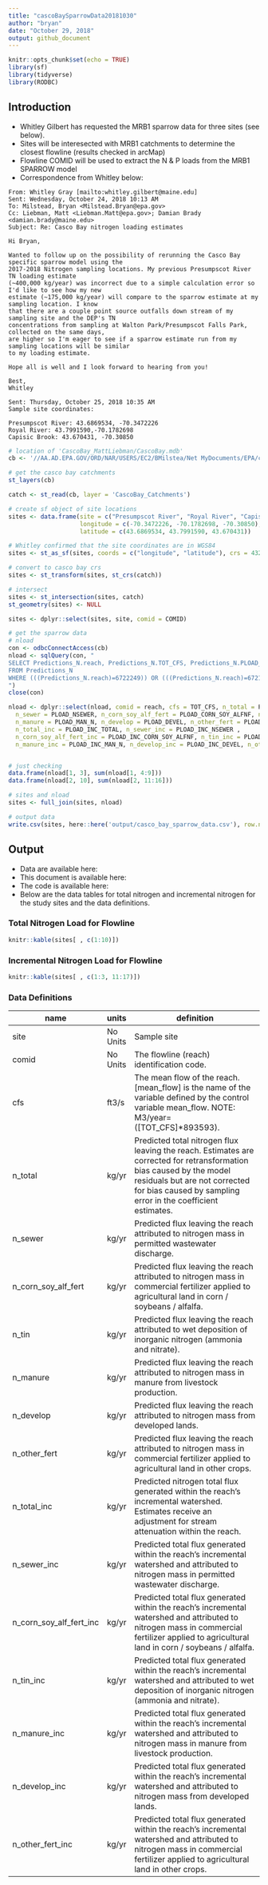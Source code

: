 ```yaml
---
title: "cascoBaySparrowData20181030"
author: "bryan"
date: "October 29, 2018"
output: github_document
---
```


```r
knitr::opts_chunk$set(echo = TRUE)
library(sf)
library(tidyverse)
library(RODBC)
```

## Introduction

* Whitley Gilbert has requested the MRB1 sparrow data for three sites (see below).
* Sites will be interesected with MRB1 catchments to determine the closest flowline (results checked in arcMap)
* Flowline COMID will be used to extract the N & P loads from the MRB1 SPARROW model
* Correspondence from Whitley below: 

```
From: Whitley Gray [mailto:whitley.gilbert@maine.edu] 
Sent: Wednesday, October 24, 2018 10:13 AM
To: Milstead, Bryan <Milstead.Bryan@epa.gov>
Cc: Liebman, Matt <Liebman.Matt@epa.gov>; Damian Brady <damian.brady@maine.edu>
Subject: Re: Casco Bay nitrogen loading estimates
 
Hi Bryan,
 
Wanted to follow up on the possibility of rerunning the Casco Bay specific sparrow model using the 
2017-2018 Nitrogen sampling locations. My previous Presumpscot River TN loading estimate 
(~400,000 kg/year) was incorrect due to a simple calculation error so I'd like to see how my new 
estimate (~175,000 kg/year) will compare to the sparrow estimate at my sampling location. I know 
that there are a couple point source outfalls down stream of my sampling site and the DEP's TN 
concentrations from sampling at Walton Park/Presumpscot Falls Park, collected on the same days, 
are higher so I'm eager to see if a sparrow estimate run from my sampling locations will be similar 
to my loading estimate.
 
Hope all is well and I look forward to hearing from you!
 
Best,
Whitley

Sent: Thursday, October 25, 2018 10:35 AM
Sample site coordinates:

Presumpscot River: 43.6869534, -70.3472226
Royal River: 43.7991590,-70.1782698
Capisic Brook: 43.670431, -70.30850
```


```r

# location of 'CascoBay_MattLiebman/CascoBay.mdb'
cb <- '//AA.AD.EPA.GOV/ORD/NAR/USERS/EC2/BMilstea/Net MyDocuments/EPA/casco_bay_SPARROW/CascoBay_MattLiebman/CascoBay.mdb'

# get the casco bay catchments
st_layers(cb)

catch <- st_read(cb, layer = 'CascoBay_Catchments')

# create sf object of site locations
sites <- data.frame(site = c("Presumpscot River", "Royal River", "Capisic Brook"),
                    longitude = c(-70.3472226, -70.1782698, -70.30850),
                    latitude = c(43.6869534, 43.7991590, 43.670431))

# Whitley confirmed that the site coordinates are in WGS84 
sites <- st_as_sf(sites, coords = c("longitude", "latitude"), crs = 4326)

# convert to casco bay crs
sites <- st_transform(sites, st_crs(catch))

# intersect
sites <- st_intersection(sites, catch) 
st_geometry(sites) <- NULL

sites <- dplyr::select(sites, site, comid = COMID)

# get the sparrow data
# nload
con <- odbcConnectAccess(cb)
nload <- sqlQuery(con, "
SELECT Predictions_N.reach, Predictions_N.TOT_CFS, Predictions_N.PLOAD_TOTAL, Predictions_N.PLOAD_NSEWER, Predictions_N.PLOAD_CORN_SOY_ALFNF, Predictions_N.PLOAD_TIN_02, Predictions_N.PLOAD_ALFSOYFIX, Predictions_N.PLOAD_MAN_N, Predictions_N.PLOAD_DEVEL, Predictions_N.PLOAD_OTHER_NFERT, Predictions_N.PLOAD_INC_TOTAL, Predictions_N.PLOAD_INC_NSEWER, Predictions_N.PLOAD_INC_CORN_SOY_ALFNF, Predictions_N.PLOAD_INC_TIN_02, Predictions_N.PLOAD_INC_ALFSOYFIX, Predictions_N.PLOAD_INC_MAN_N, Predictions_N.PLOAD_INC_DEVEL, Predictions_N.PLOAD_INC_OTHER_NFERT
FROM Predictions_N
WHERE (((Predictions_N.reach)=6722249)) OR (((Predictions_N.reach)=6721495)) OR (((Predictions_N.reach)=6721459));
")
close(con)

nload <- dplyr::select(nload, comid = reach, cfs = TOT_CFS, n_total = PLOAD_TOTAL,
  n_sewer = PLOAD_NSEWER, n_corn_soy_alf_fert = PLOAD_CORN_SOY_ALFNF, n_tin = PLOAD_TIN_02,            
  n_manure = PLOAD_MAN_N, n_develop = PLOAD_DEVEL, n_other_fert = PLOAD_OTHER_NFERT,
  n_total_inc = PLOAD_INC_TOTAL, n_sewer_inc = PLOAD_INC_NSEWER , 
  n_corn_soy_alf_fert_inc = PLOAD_INC_CORN_SOY_ALFNF, n_tin_inc = PLOAD_INC_TIN_02,
  n_manure_inc = PLOAD_INC_MAN_N, n_develop_inc = PLOAD_INC_DEVEL, n_other_fert_inc = PLOAD_INC_OTHER_NFERT)


# just checking
data.frame(nload[1, 3], sum(nload[1, 4:9]))
data.frame(nload[2, 10], sum(nload[2, 11:16]))

# sites and nload
sites <- full_join(sites, nload)

# output data
write.csv(sites, here::here('output/casco_bay_sparrow_data.csv'), row.names = FALSE)
```

## Output
* Data are available here: 
* This document is available here: 
* The code is available here:
* Below are the data tables for total nitrogen and incremental nitrogen for the study sites and the data definitions.

### Total Nitrogen Load for Flowline

```r
knitr::kable(sites[ , c(1:10)])
```

### Incremental Nitrogen Load for Flowline

```r
knitr::kable(sites[ , c(1:3, 11:17)])
```

### Data Definitions

name  | units | definition
------------------------- | -------- |------------------------------------------------------
site  | No Units | Sample site
comid	| No Units | The flowline (reach) identification code. 
cfs   | ft3/s | The mean flow of the reach. [mean_flow] is the name of the variable defined by the control variable mean_flow. NOTE: M3/year=([TOT_CFS]*893593).
n_total | kg/yr | Predicted total nitrogen flux leaving the reach. Estimates are corrected for retransformation bias caused by the model residuals but are not corrected for bias caused by sampling error in the coefficient estimates.
n_sewer |	kg/yr |	Predicted flux leaving the reach attributed to nitrogen mass in permitted wastewater discharge. 
n_corn_soy_alf_fert |	kg/yr |	Predicted flux leaving the reach attributed to nitrogen mass in commercial fertilizer applied to agricultural land in corn / soybeans / alfalfa. 
n_tin |	kg/yr |	Predicted flux leaving the reach attributed to wet deposition of inorganic nitrogen (ammonia and nitrate).
n_manure |	kg/yr |	Predicted flux leaving the reach attributed to nitrogen mass in manure from livestock production.
n_develop |	kg/yr |	Predicted flux leaving the reach attributed to nitrogen mass from developed lands.
n_other_fert |	kg/yr |	Predicted flux leaving the reach attributed to nitrogen mass in commercial fertilizer applied to agricultural land in other crops.
n_total_inc | kg/yr | Predicted nitrogen total flux generated within the reach’s incremental watershed. Estimates receive an adjustment for stream attenuation within the reach.
n_sewer_inc |	kg/yr |	Predicted total flux generated within the reach’s incremental watershed and attributed to nitrogen mass in permitted wastewater discharge.
n_corn_soy_alf_fert_inc |	kg/yr |	Predicted total flux generated within the reach’s incremental watershed and attributed to nitrogen mass in commercial fertilizer applied to agricultural land in corn / soybeans / alfalfa. 
n_tin_inc |	kg/yr |	Predicted total flux generated within the reach’s incremental watershed and attributed to wet deposition of inorganic nitrogen (ammonia and nitrate).
n_manure_inc |	kg/yr |	Predicted total flux generated within the reach’s incremental watershed and attributed to nitrogen mass in manure from livestock production.
n_develop_inc |	kg/yr |	Predicted total flux generated within the reach’s incremental watershed and attributed to nitrogen mass from developed lands.
n_other_fert_inc |	kg/yr |	Predicted total flux generated within the reach’s incremental watershed and attributed to nitrogen mass in commercial fertilizer applied to agricultural land in other crops.



